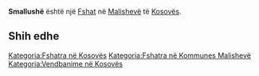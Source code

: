 {{Fshat në Kosovës
 | Emri                = Smallushë
| sqi_N_name = Smallushë
| sqi_N_FULL_NAME_RO = Smallushë
| sqi_N_FULL_NAME_ND_RO = Smallushe
| sqi_N_SORT_NAME_RG = SMALLUSHE
| sqi_N_FULL_NAME_RG = Smallushë
| sqi_N_FULL_NAME_ND_RG = Smallushe
| srp_N_name = Smoluša
| srp_N_FULL_NAME_RO = Smoluša
| srp_N_FULL_NAME_ND_RO = Smolusa
| srp_N_SORT_NAME_RG = SMOLUSA
| srp_N_FULL_NAME_RG = Smoluša
| srp_N_FULL_NAME_ND_RG = Smolusa
| srp_NS_name = Смолуша
| srp_NS_FULL_NAME_RO = Смолуша
| srp_NS_FULL_NAME_ND_RO = Смолуша
| srp_NS_SORT_NAME_RG = СМОЛУША
| srp_NS_FULL_NAME_RG = Смолуша
| srp_NS_FULL_NAME_ND_RG = Смолуша
| srp_V_name = Smaluša
| srp_V_FULL_NAME_RO = Smaluša Smoluš
| srp_V_FULL_NAME_ND_RO = Smalusa Smolus
| srp_V_SORT_NAME_RG = SMALUSA SMOLUS
| srp_V_FULL_NAME_RG = Smaluša Smoluš
| srp_V_FULL_NAME_ND_RG = Smalusa Smolus

 | Emri (Rasa dhanore) = 
 | Figura              = 
 | Shteti              = Kosovo
 | Komuna              = Malishevë
 | Kodi postar         = 
 | Sipërfaqja          = 

 | Popullsia           = 

 | Regj. i popullsisë  = 
 | Dend. e popullsisë  = 
 | Faqja zyrtare       = 
 <!--- Koordinatat ----> 
 | Gjerësia            = 42.51
 | Gjatësia            = 21.200556
 | Lartësia            = 
}}
'''Smallushë''' është një [[Fshat]] në [[Malishevë]] të [[Kosovës]].

<!-- == Gjeografia == -->
<!-- == Historia == -->
<!-- == Demografia == -->
== Shih edhe ==
{{Komuna Malishevë}}
{{Kosovo-Administrata-Cung}}

[[Kategoria:Fshatra në Kosovës]]
[[Kategoria:Fshatra në Kommunes Malishevë]]
[[Kategoria:Vendbanime në Kosovës]]